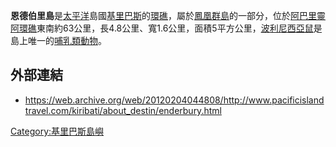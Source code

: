 '''恩德伯里島'''是[[太平洋|太平洋]]島國[[基里巴斯|基里巴斯]]的[[環礁|環礁]]，屬於[[鳳凰群島|鳳凰群島]]的一部分，位於[[阿巴里靈阿環礁|阿巴里靈阿環礁]]東南約63公里，長4.8公里、寬1.6公里，面積5平方公里，[[波利尼西亞鼠|波利尼西亞鼠]]是島上唯一的[[哺乳類動物|哺乳類動物]]。

==外部連結==
* https://web.archive.org/web/20120204044808/http://www.pacificislandtravel.com/kiribati/about_destin/enderbury.html

{{Kiribati-stub}}

{{coord|3|08|S|171|05|W|type:isle|display=title}}

[[Category:基里巴斯島嶼|Category:基里巴斯島嶼]]